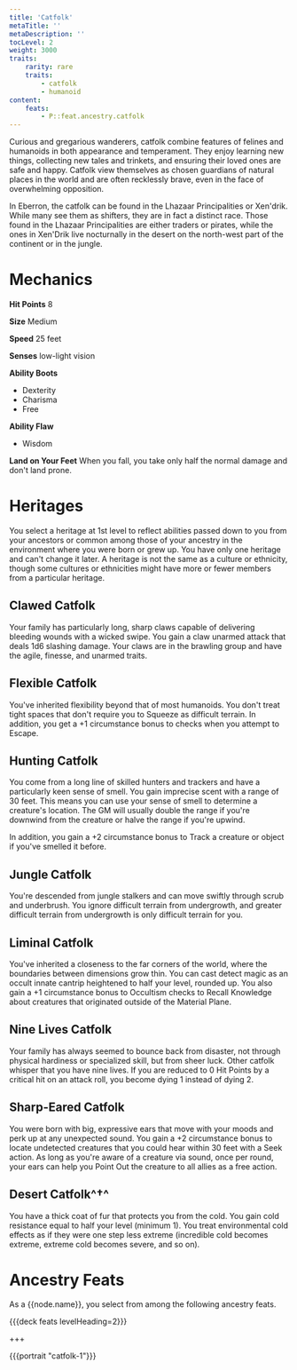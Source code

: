 ```yaml
---
title: 'Catfolk'
metaTitle: ''
metaDescription: ''
tocLevel: 2
weight: 3000
traits:
    rarity: rare
    traits:
        - catfolk
        - humanoid
content:
    feats:
        - P::feat.ancestry.catfolk
---
```


Curious and gregarious wanderers, catfolk combine features of felines and humanoids in both appearance and temperament. They enjoy learning new things, collecting new tales and trinkets, and ensuring their loved ones are safe and happy. Catfolk view themselves as chosen guardians of natural places in the world and are often recklessly brave, even in the face of overwhelming opposition.

In Eberron, the catfolk can be found in the Lhazaar Principalities or Xen'drik. While many see them as shifters, they are in fact a distinct race. Those found in the Lhazaar Principalities are either traders or pirates, while the ones in Xen'Drik live nocturnally in the desert on the north-west part of the continent or in the jungle.

# Mechanics

**Hit Points** 8

**Size** Medium

**Speed** 25 feet

**Senses** low-light vision

**Ability Boots**

-   Dexterity
-   Charisma
-   Free

**Ability Flaw**

-   Wisdom

**Land on Your Feet** When you fall, you take only half the normal damage and don't land prone.

# Heritages

You select a heritage at 1st level to reflect abilities passed down to you from your ancestors or common among those of your ancestry in the environment where you were born or grew up. You have only one heritage and can't change it later. A heritage is not the same as a culture or ethnicity, though some cultures or ethnicities might have more or fewer members from a particular heritage.

## Clawed Catfolk

Your family has particularly long, sharp claws capable of delivering bleeding wounds with a wicked swipe. You gain a claw unarmed attack that deals 1d6 slashing damage. Your claws are in the brawling group and have the agile, finesse, and unarmed traits.

## Flexible Catfolk

You've inherited flexibility beyond that of most humanoids. You don't treat tight spaces that don't require you to Squeeze as difficult terrain. In addition, you get a +1 circumstance bonus to checks when you attempt to Escape.

## Hunting Catfolk

You come from a long line of skilled hunters and trackers and have a particularly keen sense of smell. You gain imprecise scent with a range of 30 feet. This means you can use your sense of smell to determine a creature's location. The GM will usually double the range if you're downwind from the creature or halve the range if you're upwind.

In addition, you gain a +2 circumstance bonus to Track a creature or object if you've smelled it before.

## Jungle Catfolk

You're descended from jungle stalkers and can move swiftly through scrub and underbrush. You ignore difficult terrain from undergrowth, and greater difficult terrain from undergrowth is only difficult terrain for you.

## Liminal Catfolk

You've inherited a closeness to the far corners of the world, where the boundaries between dimensions grow thin. You can cast detect magic as an occult innate cantrip heightened to half your level, rounded up. You also gain a +1 circumstance bonus to Occultism checks to Recall Knowledge about creatures that originated outside of the Material Plane.

## Nine Lives Catfolk

Your family has always seemed to bounce back from disaster, not through physical hardiness or specialized skill, but from sheer luck. Other catfolk whisper that you have nine lives. If you are reduced to 0 Hit Points by a critical hit on an attack roll, you become dying 1 instead of dying 2.

## Sharp-Eared Catfolk

You were born with big, expressive ears that move with your moods and perk up at any unexpected sound. You gain a +2 circumstance bonus to locate undetected creatures that you could hear within 30 feet with a Seek action. As long as you're aware of a creature via sound, once per round, your ears can help you Point Out the creature to all allies as a free action.

## Desert Catfolk^†^

You have a thick coat of fur that protects you from the cold. You gain cold resistance equal to half your level (minimum 1). You treat environmental cold effects as if they were one step less extreme (incredible cold becomes extreme, extreme cold becomes severe, and so on).

# Ancestry Feats

As a {{node.name}}, you select from among the following ancestry feats.

{{{deck feats levelHeading=2}}}

+++

{{{portrait "catfolk-1"}}}